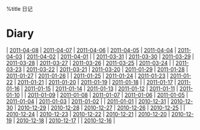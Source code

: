 %title 日记
= Diary =
| [[2011-04-08]] | [[2011-04-07]] | [[2011-04-06]] | [[2011-04-05]] | [[2011-04-04]] | [[2011-04-03]] | [[2011-04-02]] | [[2011-04-01]] |
| [[2011-03-31]] | [[2011-03-30]] | [[2011-03-29]] | [[2011-03-28]] | [[2011-03-27]] | [[2011-03-26]] | [[2011-03-25]] | [[2011-03-24]] |
| [[2011-03-23]] | [[2011-03-22]] | [[2011-03-21]] | [[2011-03-20]] | [[2011-01-29]] | [[2011-01-28]] | [[2011-01-27]] | [[2011-01-26]] |
| [[2011-01-25]] | [[2011-01-24]] | [[2011-01-23]] | [[2011-01-22]] | [[2011-01-21]] | [[2011-01-20]] | [[2011-01-19]] | [[2011-01-18]] |
| [[2011-01-17]] | [[2011-01-16]] | [[2011-01-15]] | [[2011-01-14]] | [[2011-01-13]] | [[2011-01-12]] | [[2011-01-11]] | [[2011-01-10]] |
| [[2011-01-09]] | [[2011-01-08]] | [[2011-01-07]] | [[2011-01-06]] | [[2011-01-05]] | [[2011-01-04]] | [[2011-01-03]] | [[2011-01-02]] |
| [[2011-01-01]] | [[2010-12-31]] | [[2010-12-30]] | [[2010-12-29]] | [[2010-12-28]] | [[2010-12-27]] | [[2010-12-26]] | [[2010-12-25]] |
| [[2010-12-24]] | [[2010-12-23]] | [[2010-12-22]] | [[2010-12-21]] | [[2010-12-20]] | [[2010-12-19]] | [[2010-12-18]] | [[2010-12-17]] |
| [[2010-12-16]] |

<!-- Last modified:  2011-04-09 03:53:00 -->
